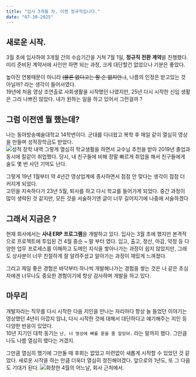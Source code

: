 ```yaml
---
title: "입사 3개월 차, 이젠 정규직입니다."
date: "07-30-2025"
---
```

## 새로운 시작.
3월 초에 입사하여 3개월 간의 수습기간을 거쳐 7월 1일, <b>정규직 전환 계약</b>을 진행했다.
미리 준비된 계약서에 사인만 하면 되는 과정, 크게 대단할건 없었으나 기분은 좋았다.

높아진 연봉때문이 아니라 <del>(물론 없다고는 할 순 없지만..)</del>, 나름의 인정은 받고있는 것 아닐까? 라는 생각이 들어서였다. <br/>
19년에 처음 영상 조연출로 사회생활을 시작했던 나였지만, 25년 다시 시작한 신입 생활은 그리 나쁘진 않았다.
내가 원하는 일을 하고 있어서 그런걸까 ?

## 그럼 이전엔 뭘 했는데?
나는 동아방송예술대학교 14학번이다. 군대를 다녀왔고 복학 후 매일 같이 열심히 영상을 만들며 성적장학금도 받았다. <br/>
![성적 장학 내역](/posts/retrospect/from-intern-to-full-time/1.png)
그렇게 열심히 학교생활을 하면서 교수님 추천을 받아 2019년 졸업과 동시에 칼같이 취업했다. 당시, 내 친구들에 비해 정말 빠르게 취업을 해서 친구들에게 술도 몇 번 사던 기억도 난다.

그렇게 19년 1월부터 약 4년간 영상업계에 종사하면서 점점 안 맞다는 생각이 점점 더 커지게 되었다. <br />
고민을 지속하다가 23년 5월, 퇴사를 하고 다시 학교를 들어가게 되었다. 중간 과정이 많이 생략된 것 같지만, 모든 것을 서술하기엔 글이 너무 길어지기에 나중에 서술하겠다

## 그래서 지금은 ?
현재 회사에서는 <b>사내 ERP 프로그램</b>을 개발하고 있다. 입사는 3월 초에 했지만 본격적으로 프로젝트에 투입된 건 4월 중순 ~ 말 부터 였다.
입고, 출고, 정산, 마감, 약정 등 다양한 업무 프로세스를 이해하고 도메인 지식을 쌓아나가는 과정이 쉽지 않았지만, 그래도 상사분이 너무 친절하게 잘 알려주셨고 알아가는 과정이 재밌게 느껴졌다. <br />

그리고 제일 좋은 경험은 바닥부터 하나씩 개발해나가는 경험을 쌓는 것은 나 같은 초심자에겐 너무나도 중요한 경험이기에 항상 감사하며 개발을 하고 있다. <br />

## 마무리
개발자라는 직무를 다시 시작한 다음 지인을 만나는 자리마다 항상 늘 들었던 이야기는 영상했던 4년이 아깝지 않냐, 다시 시작한 것에 대해서 대단하다고 얘기해주는 지인 등 다양한 반응이 있었다. <br />
10년 지기인 대학 동기는 `난, 너 영상에 뼈를 묻을 줄 알았어.` 라는 말까지 했다. 그만큼 나도 나름 열심히 했다는 거겠지. <br />

그만큼 열심히 했기에 그만둘 때 후회는 없었고 미련없이 새롭게 시작할 수 있었던 것 같았다. 새로운 시작을 하는 만큼 더욱더 열심히 정진해야겠다. 앞으로의 1년도, 또 그 다음도 기대가 된다.
![화창한 4월의 어느날, 회사 근처에서.](/posts/retrospect/from-intern-to-full-time/2.jpg)